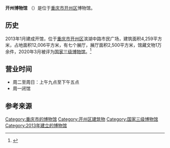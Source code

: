 '''开州博物馆''' （{{lang-en|Kaizhou Museum}}）是位于[[重庆市|重庆市]][[开州区|开州区]]博物馆。

==历史==
2013年1月建成开馆，位于[[重庆市|重庆市]][[开州区|开州区]]滨湖中路市民广场，建筑面积4,259平方米，占地面积12,006平方米，有七个展厅，展厅面积2,500平方米，馆藏文物1万余件，2020年3月被评为[[国家三级博物馆|国家三级博物馆]]。<ref>{{cite web |title=开州两处A级旅游景区升级 有一处你或许还不知道！ |url=http://cq.cqnews.net/cqqx/html/2021-12/29/content_925776447732543488.html |website=华龙网 |accessdate=2022-04-26 |archive-date=2021-12-29 |archive-url=https://web.archive.org/web/20211229080457/http://cq.cqnews.net/cqqx/html/2021-12/29/content_925776447732543488.html }}</ref>

==营业时间==
*周二至周日：上午九点至下午五点
*周一闭馆

==参考来源==
{{reflist}}

{{Authority control}}

[[Category:重庆市的博物馆|Category:重庆市的博物馆]]
[[Category:开州区建筑物|Category:开州区建筑物]]
[[Category:国家三级博物馆|Category:国家三级博物馆]]
[[Category:2013年建立的博物馆|Category:2013年建立的博物馆]]